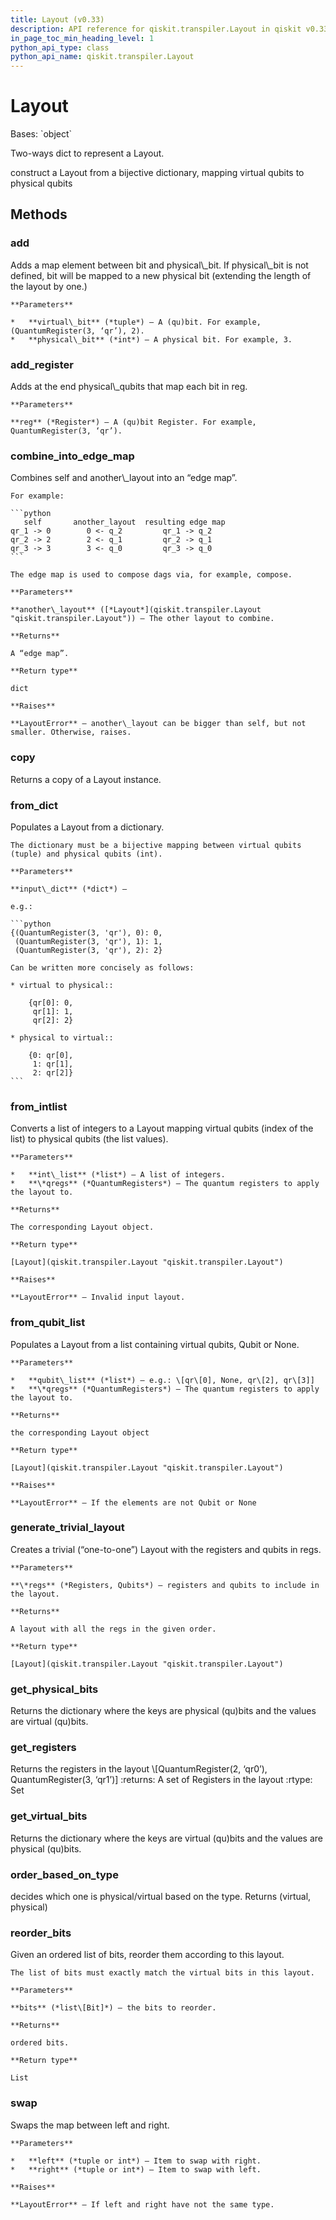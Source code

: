 ```yaml
---
title: Layout (v0.33)
description: API reference for qiskit.transpiler.Layout in qiskit v0.33
in_page_toc_min_heading_level: 1
python_api_type: class
python_api_name: qiskit.transpiler.Layout
---
```


# Layout

<Class id="qiskit.transpiler.Layout" isDedicatedPage={true} github="https://github.com/qiskit/qiskit/tree/stable/0.19/qiskit/transpiler/layout.py" signature="Layout(input_dict=None)" modifiers="class">
  Bases: `object`

  Two-ways dict to represent a Layout.

  construct a Layout from a bijective dictionary, mapping virtual qubits to physical qubits

  ## Methods

  <span id="qiskit-transpiler-layout-add" />

  ### add

  <Function id="qiskit.transpiler.Layout.add" signature="Layout.add(virtual_bit, physical_bit=None)">
    Adds a map element between bit and physical\_bit. If physical\_bit is not defined, bit will be mapped to a new physical bit (extending the length of the layout by one.)

    **Parameters**

    *   **virtual\_bit** (*tuple*) – A (qu)bit. For example, (QuantumRegister(3, ‘qr’), 2).
    *   **physical\_bit** (*int*) – A physical bit. For example, 3.
  </Function>

  <span id="qiskit-transpiler-layout-add-register" />

  ### add\_register

  <Function id="qiskit.transpiler.Layout.add_register" signature="Layout.add_register(reg)">
    Adds at the end physical\_qubits that map each bit in reg.

    **Parameters**

    **reg** (*Register*) – A (qu)bit Register. For example, QuantumRegister(3, ‘qr’).
  </Function>

  <span id="qiskit-transpiler-layout-combine-into-edge-map" />

  ### combine\_into\_edge\_map

  <Function id="qiskit.transpiler.Layout.combine_into_edge_map" signature="Layout.combine_into_edge_map(another_layout)">
    Combines self and another\_layout into an “edge map”.

    For example:

    ```python
       self       another_layout  resulting edge map
    qr_1 -> 0        0 <- q_2         qr_1 -> q_2
    qr_2 -> 2        2 <- q_1         qr_2 -> q_1
    qr_3 -> 3        3 <- q_0         qr_3 -> q_0
    ```

    The edge map is used to compose dags via, for example, compose.

    **Parameters**

    **another\_layout** ([*Layout*](qiskit.transpiler.Layout "qiskit.transpiler.Layout")) – The other layout to combine.

    **Returns**

    A “edge map”.

    **Return type**

    dict

    **Raises**

    **LayoutError** – another\_layout can be bigger than self, but not smaller. Otherwise, raises.
  </Function>

  <span id="qiskit-transpiler-layout-copy" />

  ### copy

  <Function id="qiskit.transpiler.Layout.copy" signature="Layout.copy()">
    Returns a copy of a Layout instance.
  </Function>

  <span id="qiskit-transpiler-layout-from-dict" />

  ### from\_dict

  <Function id="qiskit.transpiler.Layout.from_dict" signature="Layout.from_dict(input_dict)">
    Populates a Layout from a dictionary.

    The dictionary must be a bijective mapping between virtual qubits (tuple) and physical qubits (int).

    **Parameters**

    **input\_dict** (*dict*) –

    e.g.:

    ```python
    {(QuantumRegister(3, 'qr'), 0): 0,
     (QuantumRegister(3, 'qr'), 1): 1,
     (QuantumRegister(3, 'qr'), 2): 2}

    Can be written more concisely as follows:

    * virtual to physical::

        {qr[0]: 0,
         qr[1]: 1,
         qr[2]: 2}

    * physical to virtual::

        {0: qr[0],
         1: qr[1],
         2: qr[2]}
    ```
  </Function>

  <span id="qiskit-transpiler-layout-from-intlist" />

  ### from\_intlist

  <Function id="qiskit.transpiler.Layout.from_intlist" signature="Layout.from_intlist(int_list, *qregs)" modifiers="static">
    Converts a list of integers to a Layout mapping virtual qubits (index of the list) to physical qubits (the list values).

    **Parameters**

    *   **int\_list** (*list*) – A list of integers.
    *   **\*qregs** (*QuantumRegisters*) – The quantum registers to apply the layout to.

    **Returns**

    The corresponding Layout object.

    **Return type**

    [Layout](qiskit.transpiler.Layout "qiskit.transpiler.Layout")

    **Raises**

    **LayoutError** – Invalid input layout.
  </Function>

  <span id="qiskit-transpiler-layout-from-qubit-list" />

  ### from\_qubit\_list

  <Function id="qiskit.transpiler.Layout.from_qubit_list" signature="Layout.from_qubit_list(qubit_list, *qregs)" modifiers="static">
    Populates a Layout from a list containing virtual qubits, Qubit or None.

    **Parameters**

    *   **qubit\_list** (*list*) – e.g.: \[qr\[0], None, qr\[2], qr\[3]]
    *   **\*qregs** (*QuantumRegisters*) – The quantum registers to apply the layout to.

    **Returns**

    the corresponding Layout object

    **Return type**

    [Layout](qiskit.transpiler.Layout "qiskit.transpiler.Layout")

    **Raises**

    **LayoutError** – If the elements are not Qubit or None
  </Function>

  <span id="qiskit-transpiler-layout-generate-trivial-layout" />

  ### generate\_trivial\_layout

  <Function id="qiskit.transpiler.Layout.generate_trivial_layout" signature="Layout.generate_trivial_layout(*regs)" modifiers="static">
    Creates a trivial (“one-to-one”) Layout with the registers and qubits in regs.

    **Parameters**

    **\*regs** (*Registers, Qubits*) – registers and qubits to include in the layout.

    **Returns**

    A layout with all the regs in the given order.

    **Return type**

    [Layout](qiskit.transpiler.Layout "qiskit.transpiler.Layout")
  </Function>

  <span id="qiskit-transpiler-layout-get-physical-bits" />

  ### get\_physical\_bits

  <Function id="qiskit.transpiler.Layout.get_physical_bits" signature="Layout.get_physical_bits()">
    Returns the dictionary where the keys are physical (qu)bits and the values are virtual (qu)bits.
  </Function>

  <span id="qiskit-transpiler-layout-get-registers" />

  ### get\_registers

  <Function id="qiskit.transpiler.Layout.get_registers" signature="Layout.get_registers()">
    Returns the registers in the layout \[QuantumRegister(2, ‘qr0’), QuantumRegister(3, ‘qr1’)] :returns: A set of Registers in the layout :rtype: Set
  </Function>

  <span id="qiskit-transpiler-layout-get-virtual-bits" />

  ### get\_virtual\_bits

  <Function id="qiskit.transpiler.Layout.get_virtual_bits" signature="Layout.get_virtual_bits()">
    Returns the dictionary where the keys are virtual (qu)bits and the values are physical (qu)bits.
  </Function>

  <span id="qiskit-transpiler-layout-order-based-on-type" />

  ### order\_based\_on\_type

  <Function id="qiskit.transpiler.Layout.order_based_on_type" signature="Layout.order_based_on_type(value1, value2)" modifiers="static">
    decides which one is physical/virtual based on the type. Returns (virtual, physical)
  </Function>

  <span id="qiskit-transpiler-layout-reorder-bits" />

  ### reorder\_bits

  <Function id="qiskit.transpiler.Layout.reorder_bits" signature="Layout.reorder_bits(bits)">
    Given an ordered list of bits, reorder them according to this layout.

    The list of bits must exactly match the virtual bits in this layout.

    **Parameters**

    **bits** (*list\[Bit]*) – the bits to reorder.

    **Returns**

    ordered bits.

    **Return type**

    List
  </Function>

  <span id="qiskit-transpiler-layout-swap" />

  ### swap

  <Function id="qiskit.transpiler.Layout.swap" signature="Layout.swap(left, right)">
    Swaps the map between left and right.

    **Parameters**

    *   **left** (*tuple or int*) – Item to swap with right.
    *   **right** (*tuple or int*) – Item to swap with left.

    **Raises**

    **LayoutError** – If left and right have not the same type.
  </Function>
</Class>

